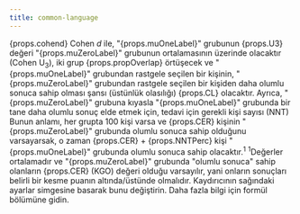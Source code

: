 ```yaml
---
title: common-language
---
```



<Typography variant="body1" gutterBottom>
{props.cohend} Cohen <em>d</em> ile, "{props.muOneLabel}" grubunun {props.U3} değeri "{props.muZeroLabel}" grubunun ortalamasının üzerinde olacaktır (Cohen U<sub>3</sub>), iki grup {props.propOverlap} örtüşecek ve "{props.muOneLabel}" grubundan rastgele seçilen bir kişinin, "{props.muZeroLabel}" grubundan rastgele seçilen bir kişiden daha olumlu sonuca sahip olması şansı (üstünlük olasılığı) {props.CL} olacaktır. Ayrıca, "{props.muZeroLabel}" grubuna kıyasla "{props.muOneLabel}" grubunda bir tane daha olumlu sonuç elde etmek için, tedavi için gerekli kişi sayısı (NNT) Bunun anlamı, her grupta 100 kişi varsa ve {props.CER} kişinin "{props.muZeroLabel}" grubunda olumlu sonuca sahip olduğunu varsayarsak, o zaman {props.CER} + {props.NNTPerc} kişi "{props.muOneLabel}" grubunda olumlu sonuca sahip olacaktır.<sup>1</sup>
</Typography>
<Typography variant="body2" gutterBottom>
<sup>1</sup>Değerler ortalamadır ve "{props.muZeroLabel}" grubunda "olumlu sonuca" sahip olanların {props.CER} (KGO) değeri olduğu varsayılır, yani onların sonuçları belirli bir kesme puanın altında/üstünde olmalıdır. Kaydırıcının sağındaki ayarlar simgesine basarak bunu değiştirin. Daha fazla bilgi için formül bölümüne gidin.
</Typography>
